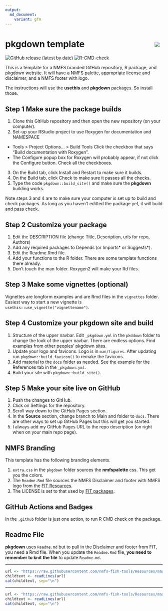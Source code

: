 ```yaml
---
output: 
  md_document:
    variant: gfm
---
```


<!-- README.md is generated from README.Rmd. Please edit that file -->

# pkgdown template <img src="man/figures/logo.png" align="right" style="padding: 10px"/>

<!-- badges: start -->
[![GitHub release (latest by date)](https://img.shields.io/github/v/release/RWorkflow-Workshop-2021/pkgdown-template)](https://github.com/RWorkflow-Workshop-2021/pkgdown-template/releases)
[![R-CMD-check](https://github.com/RWorkflow-Workshop-2021/pkgdown-template/workflows/R-CMD-check/badge.svg)](https://github.com/RWorkflow-Workshop-2021/pkgdown-template/actions/workflows/R-CMD-check.yaml)
<!-- badges: end -->

This is a template for a NMFS branded GitHub repository, R package, and pkgdown website. It will have a NMFS palette, appropriate license and disclaimer, and a NMFS footer with logo.

The instructions will use the **usethis** and **pkgdown** packages. So install those.

## Step 1 Make sure the package builds

1. Clone this GitHub repository and then open the new repository (on your computer).
2. Set-up your RStudio project to use Roxygen for documentation and NAMESPACE
  * Tools > Project Options... > Build Tools  Click the checkbox that says "Build documentation with Roxygen".
  * The Configure popup box for Roxygen will probably appear, if not click the Configure button. Check all the checkboxes.
3. On the Build tab, click Install and Restart to make sure it builds.
4. On the Build tab, click Check to make sure it passes all the checks.
5. Type the code `pkgdown::build_site()` and make sure the **pkgdown** building works.

Note steps 3 and 4 are to make sure your computer is set up to build and check packages. As long as you haven't editted the package yet, it will build and pass check.

## Step 2 Customize your package

1. Edit the DESCRIPTION file (change Title, Description, urls for repo, Authors)
2. Add any required packages to Depends (or Imports* or Suggests*).
3. Edit the Readme.Rmd file.
4. Add your functions to the R folder. There are some template functions there already.
5. Don't touch the man folder. Roxygen2 will make your Rd files.

## Step 3 Make some vignettes (optional)

Vignettes are longform examples and are Rmd files in the `vignettes` folder. Easiest way to start a new vignette is `usethis::use_vignette("vignettename")`.

## Step 4 Customize your **pkgdown** site and build

1. Structure of the upper navbar. Edit `_pkgdown.yml` in the `pkddown` folder to change the look of the upper navbar. There are endless options. Find examples from other peoples' pkgdown sites.
2. Update your logo and favicons. Logo is in `man/figures`. After updating run         `pkgdown::build_favicon()` to remake the favicons.
3. Add material to the `docs` folder as needed. See the example for the References tab in the `_pkgdown.yml`.
4. Build your site with `pkgdown::build_site()`.

## Step 5 Make your site live on GitHub

1. Push the changes to GitHub.
2. Click on Settings for the repository.
3. Scroll way down to the GitHub Pages section.
4. In the **Source** section, change branch to Main and folder to `docs`. There are other ways to set up GitHub Pages but this will get you started.
5. I always add my GitHub Pages URL to the repo description (on right when on your main repo page).

## NMFS Branding

This template has the following branding elements.

1. `extra.css` in the `pkgdown` folder sources the **nmfspalette** css. This get you the colors.
2. The `Readme.Rmd` file sources the NMFS Disclaimer and footer with NMFS logo from the [FIT Resources](https://github.com/nmfs-fish-tools/Resources).
3. The LICENSE is set to that used by [FIT packages](https://github.com/nmfs-fish-tools).

## GitHub Actions and Badges

In the `.github` folder is just one action, to run R CMD check on the package.

## Readme File

**pkgdown** uses `Readme.md` but to pull in the Disclaimer and footer from FIT, you need a Rmd file. When you update the `Readme.Rmd` file, **you need to remember to knit the file** to update `Readme.md`. 

<!-- Do not edit below. This adds the Disclaimer and NMFS footer. -->

****

```r
url <- "https://raw.githubusercontent.com/nmfs-fish-tools/Resources/master/Disclaimer.md"
childtext <- readLines(url)
cat(childtext, sep="\n")
```

****

```r
url <- "https://raw.githubusercontent.com/nmfs-fish-tools/Resources/master/footer.md" 
childtext <- readLines(url)
cat(childtext, sep="\n")
```


